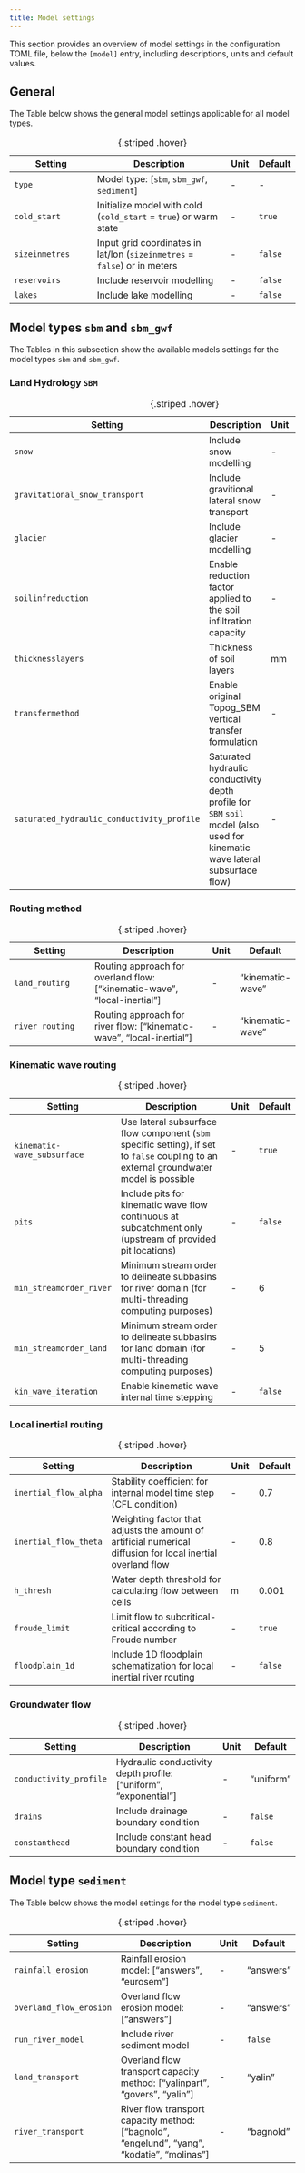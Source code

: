 ```yaml
---
title: Model settings
---
```


This section provides an overview of model settings in the configuration TOML file, below
the `[model]` entry, including descriptions, units and default values.

## General
The Table below shows the general model settings applicable for all model types.

| Setting | Description | Unit | Default |
| --- | ----- | - | - |
| `type` | Model type: [`sbm`, `sbm_gwf`, `sediment`] | - | - |
| `cold_start` | Initialize model with cold (`cold_start` = `true`) or warm state | - | `true` |
| `sizeinmetres` | Input grid coordinates in lat/lon (`sizeinmetres` = `false`) or in meters | - | `false` |
| `reservoirs` | Include reservoir modelling | - | `false` |
| `lakes` | Include lake modelling | - | `false` |
: {.striped .hover}

## Model types `sbm` and `sbm_gwf`
The Tables in this subsection show the available models settings for the model types `sbm` and `sbm_gwf`.

### Land Hydrology `SBM`
| Setting | Description | Unit | Default |
| ----- | ----- | -- | -- |
| `snow` | Include snow modelling | - | `false` |
| `gravitational_snow_transport` | Include gravitional lateral snow transport | - | `false` |
| `glacier` | Include glacier modelling | - | false |
| `soilinfreduction` | Enable reduction factor applied to the soil infiltration capacity | - | `false` |
| `thicknesslayers` | Thickness of soil layers | mm | - |
| `transfermethod` | Enable original Topog_SBM vertical transfer formulation  | - | `false` |
| `saturated_hydraulic_conductivity_profile` | Saturated hydraulic conductivity depth profile for `SBM` `soil` model (also used for kinematic wave lateral subsurface flow) | - | "exponential" |
: {.striped .hover}

### Routing method
| Setting | Description | Unit | Default |
| --- | ----- | - | - |
| `land_routing` | Routing approach for overland flow: ["kinematic-wave", "local-inertial"] | - | "kinematic-wave" |
| `river_routing` | Routing approach for river flow: ["kinematic-wave", "local-inertial"] | - | "kinematic-wave" |
: {.striped .hover}

### Kinematic wave routing
| Setting | Description | Unit | Default |
| --- | ----- | - | - |
| `kinematic-wave_subsurface` | Use lateral subsurface flow component (`sbm` specific setting), if set to `false` coupling to an external groundwater model is possible | - | `true` |
| `pits` | Include pits for kinematic wave flow continuous at subcatchment only (upstream of provided pit locations)  | - | `false` |
| `min_streamorder_river` | Minimum stream order to delineate subbasins for river domain (for multi-threading computing purposes)  | - | 6 |
| `min_streamorder_land` | Minimum stream order to delineate subbasins for land domain (for multi-threading computing purposes)  | - | 5 |
| `kin_wave_iteration` | Enable kinematic wave internal time stepping  | - | `false` |
: {.striped .hover}

### Local inertial routing
| Setting | Description | Unit | Default |
| --- | ----- | - | - |
| `inertial_flow_alpha` | Stability coefficient for internal model time step (CFL condition) | - | 0.7 |
| `inertial_flow_theta` | Weighting factor that adjusts the amount of artificial numerical diffusion for local inertial overland flow | - | 0.8 |
| `h_thresh` | Water depth threshold for calculating flow between cells | m | 0.001 |
| `froude_limit` | Limit flow to subcritical-critical according to Froude number | - | `true` |
| `floodplain_1d` | Include 1D floodplain schematization for local inertial river routing | - | `false` |
: {.striped .hover}

### Groundwater flow
| Setting | Description | Unit | Default |
| --- | ----- | - | - |
| `conductivity_profile` | Hydraulic conductivity depth profile: ["uniform", "exponential"] | - | "uniform" |
| `drains` | Include drainage boundary condition  | - | `false` |
| `constanthead` | Include constant head boundary condition  | - | `false` |
: {.striped .hover}

## Model type `sediment`
The Table below shows the model settings for the model type `sediment`.

| Setting | Description | Unit | Default |
| --- | ----- | - | - |
| `rainfall_erosion` | Rainfall erosion model: ["answers", "eurosem"]  | - | "answers" |
| `overland_flow_erosion` | Overland flow erosion model: ["answers"]  | - | "answers" |
| `run_river_model` |  Include river sediment model | - | `false` |
| `land_transport` | Overland flow transport capacity method: ["yalinpart", "govers", "yalin"]  | - | "yalin" |
| `river_transport` | River flow transport capacity method: ["bagnold", "engelund", "yang", "kodatie", "molinas"]  | - | "bagnold"  |
: {.striped .hover}

